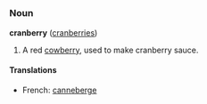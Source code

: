 =={{en}}==
===Noun===
'''cranberry''' ([[cranberries]])

#A red [[cowberry]], used to make cranberry sauce.

====Translations====
*French: [[canneberge]]

{{stub}}